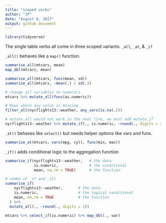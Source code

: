```yaml
---
title: "scoped verbs"
author: "JP"
date: "August 8, 2017"
output: github_document
---
```


```r
library(tidyverse)
```

The single table verbs all come in three scoped variants: 
`_all`, `_at`, & `_if`

`_all()` behaves like a `map()` function.
```r
summarise_all(mtcars, mean)
map_dbl(mtcars, mean)

summarise_all(mtcars, funs(mean, sd))
summarise_all(mtcars, ~mean(.) / sd(.))

# change all variables to numerics
mtcars %>% mutate_all(funs(as.numeric))

# Rows where any value is missing
filter_all(nycflights13::weather, any_vars(is.na(.)))

# mutate_all would not work in the next line, we must add mutate_if
nycflights13::weather %>% mutate_if(., is.numeric, ~round(., digits = 2))
```

`_at()` behaves like `select()` but needs helper options like vars and funs.
```r
summarise_at(mtcars, vars(mpg, cyl), funs(min, max))
```

`_if()` adds conditional logic to the aggregation function
```r
summarise_if(nycflights13::weather,   # the data
             is.numeric,              # the conditional
             mean, na.rm = TRUE)      # the function

# combo of _if and _all
summarise_if(
    nycflights13::weather,       # the data
    is.numeric,                  # the logical conditional
    mean, na.rm = TRUE           # the function
  ) %>%
  mutate_all(., ~round(., digits = 2))

mtcars %>% select_if(is.numeric) %>% map_dbl(., var)
```




